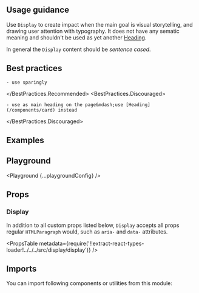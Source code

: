 


<Layout title="Display" description="Decorative text element that makes a bold visual statement.">

## Usage guidance

Use `Display` to create impact when the main goal is visual storytelling, and drawing user attention with typography. It does not have any sematic meaning and shouldn't be used as yet another [Heading](/components/heading/).

In general the `Display` content should be _sentence cased_.

## Best practices

<BestPractices>
  <BestPractices.Recommended>

    - use sparingly

  </BestPractices.Recommended>
  <BestPractices.Discouraged>

    - use as main heading on the page&mdash;use [Heading](/components/card) instead

  </BestPractices.Discouraged>
</BestPractices>

## Examples

<Example title="Basic usage" path="display/basic-usage">
  <BasicUsage />
</Example>

<Example title="Inverted" path="display/inverted" darkPreview>
  <Inverted />
</Example>

## Playground

<Playground {...playgroundConfig} />

## Props

### Display

In addition to all custom props listed below, `Display` accepts all props regular `HTMLParagraph` would, such as `aria-` and `data-` attributes.

<PropsTable
  metadata={require('!!extract-react-types-loader!../../../src/display/display')}
/>

## Imports

You can import following components or utilities from this module:

<Imports module={DisplayExports} path="@datacamp/waffles/display" />

</Layout>
